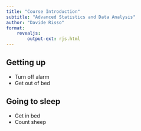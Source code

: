 ```yaml
---
title: "Course Introduction"
subtitle: "Advanced Statistics and Data Analysis"
author: "Davide Risso"
format: 
    revealjs:
        output-ext: rjs.html
---
```


## Getting up

- Turn off alarm
- Get out of bed

## Going to sleep

- Get in bed
- Count sheep
